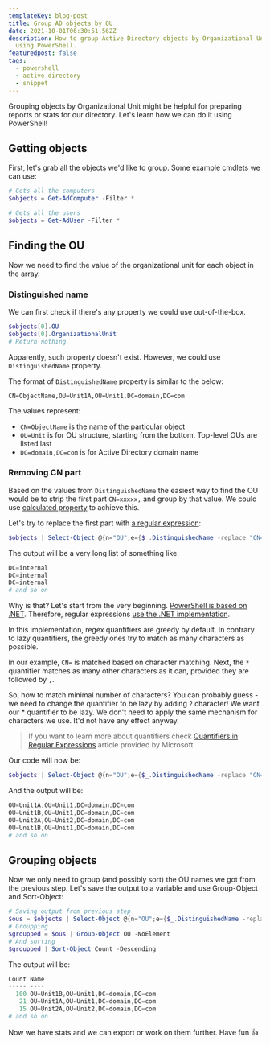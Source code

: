 ```yaml
---
templateKey: blog-post
title: Group AD objects by OU
date: 2021-10-01T06:30:51.562Z
description: How to group Active Directory objects by Organizational Unit (OU)
  using PowerShell.
featuredpost: false
tags:
  - powershell
  - active directory
  - snippet
---
```

Grouping objects by Organizational Unit might be helpful for preparing reports or stats for our directory. Let's learn how we can do it using PowerShell!

## Getting objects

First, let's grab all the objects we'd like to group. Some example cmdlets we can use:

```powershell
# Gets all the computers
$objects = Get-AdComputer -Filter *

# Gets all the users
$objects = Get-AdUser -Filter *
```

## Finding the OU

Now we need to find the value of the organizational unit for each object in the array.

### Distinguished name

We can first check if there's any property we could use out-of-the-box.

```powershell
$objects[0].OU
$objects[0].OrganizationalUnit
# Return nothing
```

Apparently, such property doesn't exist. However, we could use `DistinguishedName` property.

The format of `DistinguishedName` property is similar to the below:

```
CN=ObjectName,OU=Unit1A,OU=Unit1,DC=domain,DC=com
```

The values represent:

* `CN=ObjectName` is the name of the particular object
* `OU=Unit` is for OU structure, starting from the bottom. Top-level OUs are listed last
* `DC=domain,DC=com` is for Active Directory domain name

### Removing CN part

Based on the values from `DistinguishedName` the easiest way to find the OU would be to strip the first part `CN=xxxxx,` and group by that value. We could use [calculated property](https://docs.microsoft.com/en-us/powershell/module/microsoft.powershell.core/about/about_calculated_properties?view=powershell-7.1) to achieve this.

Let's try to replace the first part with [a regular expression](https://docs.microsoft.com/en-us/powershell/module/microsoft.powershell.core/about/about_regular_expressions?view=powershell-7.1):

```powershell
$objects | Select-Object @{n="OU";e={$_.DistinguishedName -replace "CN=.*,",""}}
```

The output will be a very long list of something like:

```powershell
DC=internal
DC=internal
DC=internal
# and so on
```

Why is that? Let's start from the very beginning. [PowerShell is based on .NET](https://www.oreilly.com/library/view/professional-windows-powershell/9780471946939/9780471946939_windows_powershell_and_the_.net_framewor.html). Therefore, regular expressions [use the .NET implementation](https://www.johndcook.com/blog/powershell_perl_regex/).

In this implementation, regex quantifiers are greedy by default. In contrary to lazy quantifiers, the greedy ones try to match as many characters as possible.

In our example, `CN=` is matched based on character matching. Next, the `*` quantifier matches as many other characters as it can, provided they are followed by `,`. 

So, how to match minimal number of characters? You can probably guess - we need to change the quantifier to be lazy by adding `?` character! We want our * quantifier to be lazy. We don't need to apply the same mechanism for characters we use. It'd not have any effect anyway.

> If you want to learn more about quantifiers check [Quantifiers in Regular Expressions](https://docs.microsoft.com/en-us/dotnet/standard/base-types/quantifiers-in-regular-expressions) article provided by Microsoft.

Our code will now be:

```powershell
$objects | Select-Object @{n="OU";e={$_.DistinguishedName -replace "CN=.*?,",""}}
```

And the output will be:

```powershell
OU=Unit1A,OU=Unit1,DC=domain,DC=com
OU=Unit1B,OU=Unit1,DC=domain,DC=com
OU=Unit2A,OU=Unit2,DC=domain,DC=com
OU=Unit1B,OU=Unit1,DC=domain,DC=com
# and so on
```

## Grouping objects

Now we only need to group (and possibly sort) the OU names we got from the previous step. Let's save the output to a variable and use Group-Object and Sort-Object:

```powershell
# Saving output from previous step
$ous = $objects | Select-Object @{n="OU";e={$_.DistinguishedName -replace "CN=.*?,",""}}
# Groupping
$groupped = $ous | Group-Object OU -NoElement
# And sorting
$groupped | Sort-Object Count -Descending
```

The output will be:

```powershell
Count Name
----- ----
  100 OU=Unit1B,OU=Unit1,DC=domain,DC=com
   21 OU=Unit1A,OU=Unit1,DC=domain,DC=com
   15 OU=Unit2A,OU=Unit2,DC=domain,DC=com
# and so on
```

Now we have stats and we can export or work on them further. Have fun 👍